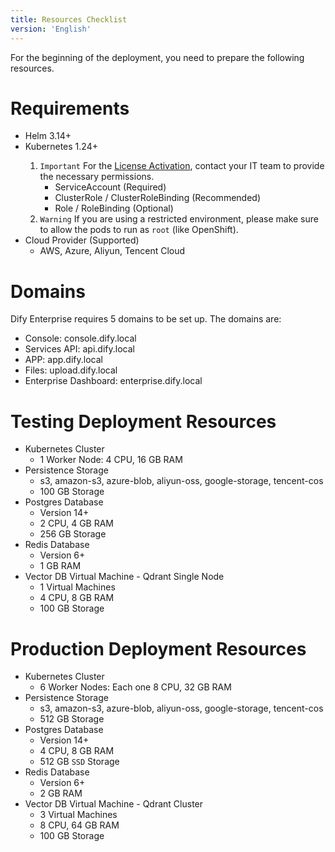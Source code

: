 ```yaml
---
title: Resources Checklist
version: 'English'
---
```


For the beginning of the deployment, you need to prepare the following resources.

# Requirements
- Helm 3.14+
- Kubernetes 1.24+
    <Warning>
    1. `Important` For the [License Activation](/en-us/deployment/license-activation), contact your IT team to provide the necessary permissions.
        - ServiceAccount (Required)
        - ClusterRole / ClusterRoleBinding (Recommended)
        - Role / RoleBinding (Optional)
    2. `Warning` If you are using a restricted environment, please make sure to allow the pods to run as `root` (like OpenShift).
    </Warning>
- Cloud Provider (Supported)
    - AWS, Azure, Aliyun, Tencent Cloud

# Domains
Dify Enterprise requires 5 domains to be set up. The domains are:
- Console: console.dify.local
- Services API: api.dify.local
- APP: app.dify.local
- Files: upload.dify.local
- Enterprise Dashboard: enterprise.dify.local

# Testing Deployment Resources
- Kubernetes Cluster
    - 1 Worker Node: 4 CPU, 16 GB RAM
- Persistence Storage
    - s3, amazon-s3, azure-blob, aliyun-oss, google-storage, tencent-cos
    - 100 GB Storage
- Postgres Database
    - Version 14+
    - 2 CPU, 4 GB RAM
    - 256 GB Storage
- Redis Database
    - Version 6+
    - 1 GB RAM
- Vector DB Virtual Machine - Qdrant Single Node
    - 1 Virtual Machines
    - 4 CPU, 8 GB RAM
    - 100 GB Storage

# Production Deployment Resources
- Kubernetes Cluster
    - 6 Worker Nodes: Each one 8 CPU, 32 GB RAM
- Persistence Storage
    - s3, amazon-s3, azure-blob, aliyun-oss, google-storage, tencent-cos
    - 512 GB Storage
- Postgres Database
    - Version 14+
    - 4 CPU, 8 GB RAM
    - 512 GB `SSD` Storage
- Redis Database
    - Version 6+
    - 2 GB RAM
- Vector DB Virtual Machine - Qdrant Cluster
    - 3 Virtual Machines
    - 8 CPU, 64 GB RAM
    - 100 GB Storage